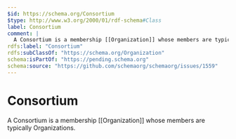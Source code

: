 ```yaml
---
$id: https://schema.org/Consortium
$type: http://www.w3.org/2000/01/rdf-schema#Class
label: Consortium
comment: |
  A Consortium is a membership [[Organization]] whose members are typically Organizations.
rdfs:label: "Consortium"
rdfs:subClassOf: "https://schema.org/Organization"
schema:isPartOf: "https://pending.schema.org"
schema:source: "https://github.com/schemaorg/schemaorg/issues/1559"
---
```


# Consortium

A Consortium is a membership [[Organization]] whose members are typically Organizations.

